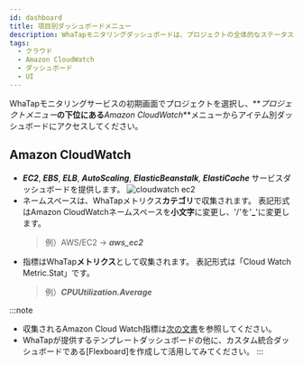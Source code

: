 ```yaml
---
id: dashboard
title: 項目別ダッシュボードメニュー
description: WhaTapモニタリングダッシュボードは、プロジェクトの全体的なステータスを一目で確認する機能を提供します。
tags:
  - クラウド
  - Amazon CloudWatch
  - ダッシュボード
  - UI
---
```


WhaTapモニタリングサービスの初期画面でプロジェクトを選択し、**_プロジェクトメニュー_**の下位にある**_Amazon CloudWatch_**メニューからアイテム別ダッシュボードにアクセスしてください。

## Amazon CloudWatch

-   **_EC2_**, **_EBS_**, **_ELB_**, **_AutoScaling_**, **_ElasticBeanstalk_**, **_ElastiCache_** サービスダッシュボードを提供します。
    ![cloudwatch ec2](/img/aws-cloudwatch-ec2.png)
-   ネームスペースは、WhaTapメトリクス**カテゴリ**で収集されます。 表記形式はAmazon CloudWatchネームスペースを**小文字**に変更し、'/'を'**\_**'に変更します。
    > 例）AWS/EC2 → **_aws_ec2_**
-   指標はWhaTap**メトリクス**として収集されます。 表記形式は「Cloud Watch Metric.Stat」です。
    > 例）**_CPUUtilization.Average_**

:::note

-   収集されるAmazon Cloud Watch指標は[次の文書](https://docs.aws.amazon.com/ko_kr/AmazonCloudWatch/latest/monitoring/aws-services-cloudwatch-metrics.html)を参照してください。
-   WhaTapが提供するテンプレートダッシュボードの他に、カスタム統合ダッシュボードである[Flexboard]を作成して活用してみてください。
:::
